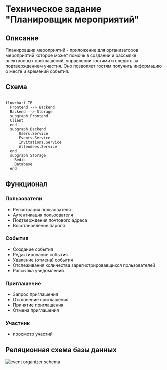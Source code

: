 # Техническое задание "Планировщик мероприятий"

## Описание

Планировщик мероприятий - приложение для организаторов мероприятий которое может помочь в создании и рассылке электронных приглашений, управлении гостями и следить за подтверждением участия. Оно позволяет гостям получить информацию о месте и времений события.

## Схема

```mermaid

flowchart TB
  Frontend --> Backend
  Backend --> Storage
  subgraph Frontend
  Client
  end
  subgraph Backend
      Users.Service
      Events.Service
      Invitations.Service
      Attendees.Service
  end
  subgraph Storage
    Redis
    Database
  end

```


## Функционал

### Пользователи

- Регистрация пользователя
- Аутентикация пользователя
- Подтверждения почтового адреса
- Восстановление пароля

### События

- Создание события
- Редактирование события
- Удаление (отмена) события
- Отслеживания количества зарегистрировавщихся пользователей
- Рассылка уведомлений

### Приглашение

- Запрос приглашения
- Отклонение приглашения
- Принятие приглашения
- Отмена приглашения

### Участник

- просмотр участий

## Реляционная схема базы данных

![event organizer schema](./resources/event-organizer-schema.svg)

